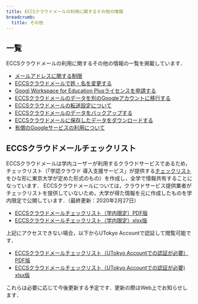```yaml
---
title: ECCSクラウドメールの利用に関するその他の情報
breadcrumb:
  title: その他
---
```



<InPreparation />

## 一覧

ECCSクラウドメールの利用に関するその他の情報の一覧を掲載しています．

- [メールアドレスに関する制限](/google/misc/localpart)
- [ECCSクラウドメールで姓・名を変更する](/google/misc/name)
- [Googl Workspace for Education Plusライセンスを申請する](/google/misc/education-plus)
- [ECCSクラウドメールのデータを別のGoogleアカウントに移行する](/google/misc/backup/transfer)
- [ECCSクラウドメールの転送設定について](/google/misc/automatic-forwarding)
- [ECCSクラウドメールのデータをバックアップする](/google/misc/backup/)
- [ECCSクラウドメールに保存したデータをダウンロードする](/google/misc/backup/download)
- [有償のGoogleサービスの利用について](/google/misc/payments)

## ECCSクラウドメールチェックリスト

ECCSクラウドメールは学内ユーザーが利用するクラウドサービスであるため，チェックリスト（「学認クラウド 導入支援サービス」が提供する[チェックリスト](https://cloud.gakunin.jp/foracademy/)をひな形に東京大学が定めた形式のもの）を作成し，全学で情報共有することになっています．
ECCSクラウドメールについては，クラウドサービス提供業者がチェックリストを提供していないため，大学が得た情報を元に作成したものを学内限定で公開しています．（最終更新：2020年2月27日）

- [ECCSクラウドメールチェックリスト（学内限定）PDF版](https://www-old.ecc.u-tokyo.ac.jp/u-tokyo-only/ECCS_cloud_email_checklist.pdf)
- [ECCSクラウドメールチェックリスト（学内限定）xlsx版](https://www-old.ecc.u-tokyo.ac.jp/u-tokyo-only/ECCS_cloud_email_checklist.xlsx)

上記にアクセスできない場合，以下からUTokyo Accountで認証して閲覧可能です．

- [ECCSクラウドメールチェックリスト（UTokyo Accountでの認証が必要）PDF版](https://univtokyo.sharepoint.com/:b:/s/msteams_15d9d4/ESjG2CLkxN9JtOsZ29m9oD0BPQa6Iryxz14yd87Jn1UKPw)
- [ECCSクラウドメールチェックリスト（UTokyo Accountでの認証が必要) xlsx版](https://univtokyo.sharepoint.com/:x:/s/msteams_15d9d4/EfCUa7r7To1FuCpc-TBemjEBvk7PT01GlKB2e4xre9EuAw)

これらは必要に応じて今後更新する予定です．更新の際はWeb上でお知らせします．